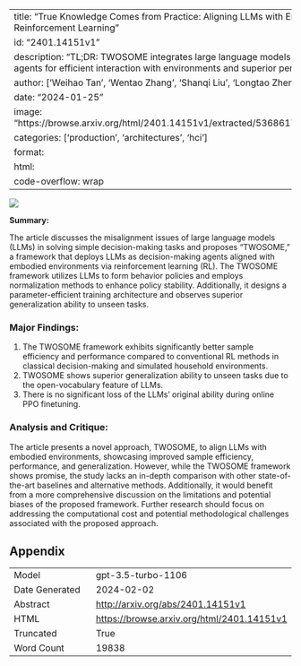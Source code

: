 
---
title: "True Knowledge Comes from Practice: Aligning LLMs with Embodied Environments via Reinforcement Learning"
id: "2401.14151v1"
description: "TL;DR: TWOSOME integrates large language models with reinforcement learning agents for efficient interaction with environments and superior performance."
author: ['Weihao Tan', 'Wentao Zhang', 'Shanqi Liu', 'Longtao Zheng', 'Xinrun Wang', 'Bo An']
date: "2024-01-25"
image: "https://browse.arxiv.org/html/2401.14151v1/extracted/5368617/overcooked_task3_env.png"
categories: ['production', 'architectures', 'hci']
format:
  html:
    code-overflow: wrap
---

![](https://browse.arxiv.org/html/2401.14151v1/extracted/5368617/overcooked_task3_env.png)

**Summary:**

The article discusses the misalignment issues of large language models (LLMs) in solving simple decision-making tasks and proposes "TWOSOME," a framework that deploys LLMs as decision-making agents aligned with embodied environments via reinforcement learning (RL). The TWOSOME framework utilizes LLMs to form behavior policies and employs normalization methods to enhance policy stability. Additionally, it designs a parameter-efficient training architecture and observes superior generalization ability to unseen tasks.

### Major Findings:
1. The TWOSOME framework exhibits significantly better sample efficiency and performance compared to conventional RL methods in classical decision-making and simulated household environments.
2. TWOSOME shows superior generalization ability to unseen tasks due to the open-vocabulary feature of LLMs.
3. There is no significant loss of the LLMs’ original ability during online PPO finetuning.

### Analysis and Critique:
The article presents a novel approach, TWOSOME, to align LLMs with embodied environments, showcasing improved sample efficiency, performance, and generalization. However, while the TWOSOME framework shows promise, the study lacks an in-depth comparison with other state-of-the-art baselines and alternative methods. Additionally, it would benefit from a more comprehensive discussion on the limitations and potential biases of the proposed framework. Further research should focus on addressing the computational cost and potential methodological challenges associated with the proposed approach.

## Appendix

|          |          |
|----------|----------|
| Model     | gpt-3.5-turbo-1106       |
| Date Generated     | 2024-02-02       |
| Abstract | [http://arxiv.org/abs/2401.14151v1](http://arxiv.org/abs/2401.14151v1)        |
| HTML     | [https://browse.arxiv.org/html/2401.14151v1](https://browse.arxiv.org/html/2401.14151v1)       |
| Truncated       | True       |
| Word Count       | 19838       |